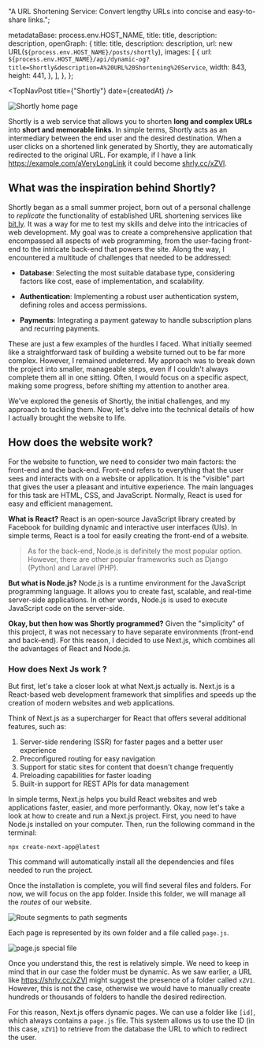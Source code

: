 

  "A URL Shortening Service: Convert lengthy URLs into concise and easy-to-share links.";

  metadataBase: process.env.HOST_NAME,
  title: title,
  description: description,
  openGraph: {
    title: title,
    description: description,
    url: new URL(`${process.env.HOST_NAME}/posts/shortly`),
    images: [
      {
        url: `${process.env.HOST_NAME}/api/dynamic-og?title=Shortly&description=A%20URL%20Shortening%20Service`,
        width: 843,
        height: 441,
      },
    ],
  },
};

<TopNavPost title={"Shortly"} date={createdAt} />

<Image
  src={home}
  width={854}
  height={480}
  quality={100}
  placeholder="blur"
  alt="Shortly home page"
/>

Shortly is a web service that allows you to shorten **long and complex URLs** into **short and memorable links**.
In simple terms, Shortly acts as an intermediary between the end user and the desired destination.
When a user clicks on a shortened link generated by Shortly, they are automatically redirected to the original URL.
For example, if I have a link https://example.com/aVeryLongLink it could become [shrly.cc/xZVl](https://shrly.cc/xZVl).

## What was the inspiration behind Shortly?

Shortly began as a small summer project, born out of a personal challenge to _replicate_ the functionality of established URL shortening services like [bit.ly](https://bitly.com_).
It was a way for me to test my skills and delve into the intricacies of web development.
My goal was to create a comprehensive application that encompassed all aspects of web programming, from the user-facing front-end to the intricate back-end that powers the site.
Along the way, I encountered a multitude of challenges that needed to be addressed:

- **Database**: Selecting the most suitable database type, considering factors like cost, ease of implementation, and scalability.

- **Authentication**: Implementing a robust user authentication system, defining roles and access permissions.

- **Payments**: Integrating a payment gateway to handle subscription plans and recurring payments.

These are just a few examples of the hurdles I faced. What initially seemed like a straightforward task of building a website turned out to be far more complex.
However, I remained undeterred. My approach was to break down the project into smaller, manageable steps, even if I couldn't always complete them all in one sitting.
Often, I would focus on a specific aspect, making some progress, before shifting my attention to another area.

We've explored the genesis of Shortly, the initial challenges, and my approach to tackling them. Now, let's delve into the technical details of how I actually brought the website to life.

## How does the website work?

For the website to function, we need to consider two main factors: the front-end and the back-end.
Front-end refers to everything that the user sees and interacts with on a website or application.
It is the "visible" part that gives the user a pleasant and intuitive experience.
The main languages for this task are HTML, CSS, and JavaScript.
Normally, React is used for easy and efficient management.

**What is React?** React is an open-source JavaScript library created by Facebook for building dynamic and interactive user interfaces (UIs).
In simple terms, React is a tool for easily creating the front-end of a website.

> As for the back-end, Node.js is definitely the most popular option.
> However, there are other popular frameworks such as Django (Python) and Laravel (PHP).

**But what is Node.js?** Node.js is a runtime environment for the JavaScript programming language.
It allows you to create fast, scalable, and real-time server-side applications.
In other words, Node.js is used to execute JavaScript code on the server-side.

**Okay, but then how was Shortly programmed?** Given the "simplicity" of this project, it was not necessary to have separate environments (front-end and back-end).
For this reason, I decided to use Next.js, which combines all the advantages of React and Node.js.

### How does Next Js work ?

But first, let's take a closer look at what Next.js actually is.
Next.js is a React-based web development framework that simplifies and speeds up the creation of modern websites and web applications.

Think of Next.js as a supercharger for React that offers several additional features, such as:

1. Server-side rendering (SSR) for faster pages and a better user experience
2. Preconfigured routing for easy navigation
3. Support for static sites for content that doesn't change frequently
4. Preloading capabilities for faster loading
5. Built-in support for REST APIs for data management

In simple terms, Next.js helps you build React websites and web applications faster, easier, and more performantly.
Okay, now let's take a look at how to create and run a Next.js project.
First, you need to have Node.js installed on your computer.
Then, run the following command in the terminal: 

```terminal
npx create-next-app@latest
```

This command will automatically install all the dependencies and files needed to run the project.

Once the installation is complete, you will find several files and folders.
For now, we will focus on the app folder. Inside this folder, we will manage all the *routes* of our website.

<Image
  src={route}
  width={854}
  height={480}
  quality={100}
  placeholder="blur"
  alt="Route segments to path segments"
/>

Each page is represented by its own folder and a file called `page.js`.

<Image
  src={file}
  width={854}
  height={480}
  quality={100}
  placeholder="blur"
  alt="page.js special file"
/>

Once you understand this, the rest is relatively simple. We need to keep in mind that in our case the folder must be dynamic.
As we saw earlier, a URL like https://shrly.cc/xZVl might suggest the presence of a folder called `xZV1`.
However, this is not the case, otherwise we would have to manually create hundreds or thousands of folders to handle the desired redirection.

For this reason, Next.js offers dynamic pages.
We can use a folder like `[id]`, which always contains a `page.js` file.
This system allows us to use the ID (in this case, `xZV1`) to retrieve from the database the URL to which to redirect the user.
